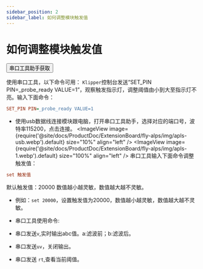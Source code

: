 ```yaml
---
sidebar_position: 2
sidebar_label: 如何调整模块触发值
---
```



# 如何调整模块触发值
<Button variant="contained" disableElevation component="a" rel="noopener" href="https://apps.microsoft.com/detail/9nblggh43hdm?launch=true&mode=full&hl=en&gl=hk&ocid=bingwebsearch">串口工具助手获取</Button>

使用串口工具，以下命令可用：
`Klipper`控制台发送“SET_PIN PIN=_probe_ready VALUE=1”，观察触发指示灯，调整阈值由小到大至指示灯不亮。输入下面命令：
```cfg
SET_PIN PIN=_probe_ready VALUE=1
```
* 使用usb数据线连接模块跟电脑，打开串口工具助手，选择对应的端口号，波特率115200，点击连接。
<ImageView image={require('@site/docs/ProductDoc/ExtensionBoard/fly-alps/img/apls-usb.webp').default} size="10%" align="left" />
<ImageView image={require('@site/docs/ProductDoc/ExtensionBoard/fly-alps/img/apls-1.webp').default} size="100%" align="left" />
串口工具输入下面命令调整触发值：
```cfg
set 触发值
```
默认触发值：20000
数值越小越灵敏，数值越大越不灵敏。
* 例如：`set 20000`，设置触发值为20000，数值越小越灵敏，数值越大越不灵敏。
* 串口工具使用命令:

* 串口发送`v`,实时输出abc值。a:滤波前；b:滤波后。
* 串口发送`uv`，关闭输出。
* 串口发送 `rt`,查看当前阈值。
